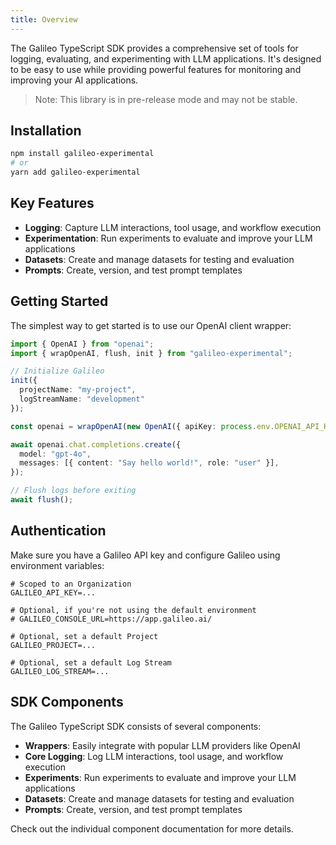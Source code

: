 ```yaml
---
title: Overview
---
```


The Galileo TypeScript SDK provides a comprehensive set of tools for logging, evaluating, and experimenting with LLM applications. It's designed to be easy to use while providing powerful features for monitoring and improving your AI applications.

> Note: This library is in pre-release mode and may not be stable.

## Installation

```bash
npm install galileo-experimental
# or
yarn add galileo-experimental
```

## Key Features

- **Logging**: Capture LLM interactions, tool usage, and workflow execution
- **Experimentation**: Run experiments to evaluate and improve your LLM applications
- **Datasets**: Create and manage datasets for testing and evaluation
- **Prompts**: Create, version, and test prompt templates

## Getting Started

The simplest way to get started is to use our OpenAI client wrapper:

```typescript
import { OpenAI } from "openai";
import { wrapOpenAI, flush, init } from "galileo-experimental";

// Initialize Galileo
init({
  projectName: "my-project",
  logStreamName: "development"
});

const openai = wrapOpenAI(new OpenAI({ apiKey: process.env.OPENAI_API_KEY }));

await openai.chat.completions.create({
  model: "gpt-4o",
  messages: [{ content: "Say hello world!", role: "user" }],
});

// Flush logs before exiting
await flush();
```

## Authentication

Make sure you have a Galileo API key and configure Galileo using environment variables:

```.env
# Scoped to an Organization
GALILEO_API_KEY=...

# Optional, if you're not using the default environment
# GALILEO_CONSOLE_URL=https://app.galileo.ai/

# Optional, set a default Project
GALILEO_PROJECT=...

# Optional, set a default Log Stream
GALILEO_LOG_STREAM=...
```

## SDK Components

The Galileo TypeScript SDK consists of several components:

- **Wrappers**: Easily integrate with popular LLM providers like OpenAI
- **Core Logging**: Log LLM interactions, tool usage, and workflow execution
- **Experiments**: Run experiments to evaluate and improve your LLM applications
- **Datasets**: Create and manage datasets for testing and evaluation
- **Prompts**: Create, version, and test prompt templates

Check out the individual component documentation for more details. 